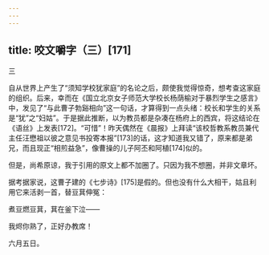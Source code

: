 ```yaml
---
---
---
```

title: 咬文嚼字（三）[171]
---




三

自从世界上产生了“须知学校犹家庭”的名论之后，颇使我觉得惊奇，想考查这家庭的组织。后来，幸而在《国立北京女子师范大学校长杨荫榆对于暴烈学生之感言》中，发见了“与此曹子勃谿相向”这一句话，才算得到一点头绪：校长和学生的关系是“犹”之“妇姑”。于是据此推断，以为教员都是杂凑在杨府上的西宾，将这结论在《语丝》上发表[172]。“可惜”！昨天偶然在《晨报》上拜读“该校哲教系教员兼代主任汪懋祖以彼之意见书投寄本报”[173]的话，这才知道我又错了，原来都是弟兄，而且现正“相煎益急”，像曹操的儿子阿丕和阿植[174]似的。

但是，尚希原谅，我于引用的原文上都不加圈了。只因为我不想圈，并非文章坏。

据考据家说，这曹子建的《七步诗》[175]是假的。但也没有什么大相干，姑且利用它来活剥一首，替豆萁伸冤：

煮豆燃豆萁，萁在釜下泣——

我烬你熟了，正好办教席！

六月五日。